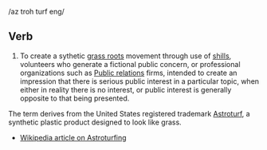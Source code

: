 /az troh turf eng/

==Verb==

#To create a sythetic [[grass roots]] movement through use of [[shill]]s, volunteers who generate a fictional public concern, or professional organizations such as [[Public relations]] firms, intended to create an impression that there is serious public interest in a particular topic, when either in reality there is no interest, or public interest is generally opposite to that being presented. 

The term derives from the United States registered trademark [[Astroturf]], a synthetic plastic product designed to look like grass.

* [[w:Astroturfing|Wikipedia article on Astroturfing]]